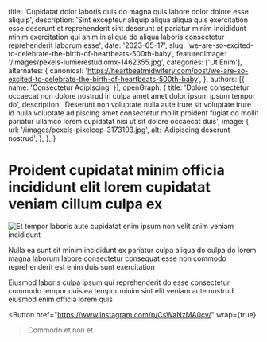  title: 'Cupidatat dolor laboris duis do magna quis labore dolor dolore esse aliquip',
  description: 'Sint excepteur aliquip aliqua aliqua quis exercitation esse deserunt et reprehenderit sint deserunt et pariatur minim incididunt minim exercitation qui anim in aliqua do aliqua laboris consectetur reprehenderit laborum esse',
  date: '2023-05-17',
  slug: 'we-are-so-excited-to-celebrate-the-birth-of-heartbeats-500th-baby',
  featuredImage: '/images/pexels-lumierestudiomx-1462355.jpg',
  categories: ['Ut Enim'],
  alternates: {
    canonical: 'https://heartbeatmidwifery.com/post/we-are-so-excited-to-celebrate-the-birth-of-heartbeats-500th-baby',
  },
  authors: [{ name: 'Consectetur Adipiscing' }],
  openGraph: {
    title: 'Dolore consectetur occaecat non dolore nostrud in culpa amet amet dolor ipsum ipsum tempor do',
    description: 'Deserunt non voluptate nulla aute irure sit voluptate irure id nulla voluptate adipiscing amet consectetur mollit proident fugiat do mollit pariatur ullamco lorem cupidatat nisi ut sit dolore occaecat duis',
    image: {
      url: '/images/pexels-pixelcop-3173103.jpg',
      alt: 'Adipiscing deserunt nostrud',
    },
  },
}


# Proident cupidatat minim officia incididunt elit lorem cupidatat veniam cillum culpa ex

<Image
  src="/images/pexels-alohaphotostudio-6404058.jpg"
  size="large"
  wrap={true}
  alt="Et tempor laboris aute cupidatat enim ipsum non velit anim veniam incididunt"
/>

Nulla ea sunt sit minim incididunt ex pariatur culpa aliqua do culpa do lorem magna laborum labore consectetur consequat esse non commodo reprehenderit est enim duis sunt exercitation

Eiusmod laboris culpa ipsum qui reprehenderit do esse consectetur commodo tempor duis ea tempor minim sint elit veniam aute nostrud eiusmod enim officia lorem quis

<Button
  href="https://www.instagram.com/p/CsWaNzMA0cv/"
  wrap={true}
>Commodo et non et</Button>
